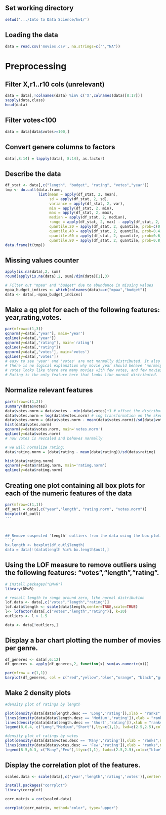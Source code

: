 

## Set working directory
```{r}
setwd('.../Into to Data Science/hw1/')
```


## Loading the data
```{r}
data = read.csv('movies.csv', na.strings=c("","NA"))
```

# Preprocessing

## Filter X,r1..r10 cols (unrelevant)
```{r}
data = data[,!colnames(data) %in% c('X',colnames(data)[8:17])]
sapply(data,class)
head(data)

```


## Filter votes<100
```{r}
data = data[data$votes>=100,]
```

## Convert genere columns to factors
```{r}
data[,8:14] = lapply(data[, 8:14], as.factor)
```

## Describe the data
```{r}
df_stat <- data[,c("length", "budget", "rating", "votes","year")]
tmp <- do.call(data.frame, 
               list(mean = apply(df_stat, 2, mean),
                    sd = apply(df_stat, 2, sd),
                    variance = apply(df_stat, 2, var),
                    min = apply(df_stat, 2, min),
                    max = apply(df_stat, 2, max),
                    median = apply(df_stat, 2, median),
                    range = apply(df_stat, 2, max) - apply(df_stat, 2, min),
                    quantile.20 = apply(df_stat, 2, quantile, prob=c(0.2), na.rm=TRUE),
                    quantile.40 = apply(df_stat, 2, quantile, prob=0.4, na.rm=T),
                    quantile.60 = apply(df_stat, 2, quantile, prob=0.6, na.rm=T),
                    quantile.80 = apply(df_stat, 2, quantile, prob=0.8, na.rm=T)))
data.frame(t(tmp))
```

## Missing values counter
```{r}
apply(is.na(data),2, sum)
round(apply(is.na(data),2, sum)/dim(data)[1],3)

# Filter out "mpaa" and "budget" due to abundance in missing values
mpaa_budget_indices <- which(colnames(data)==c("mpaa","budget"))
data <- data[,-mpaa_budget_indices]
```


## Make a qq plot for each of the following features: year,rating,votes.
```{r}
par(mfrow=c(1,3))
qqnorm(y=data[,"year"], main='year')
qqline(y=data[,"year"])
qqnorm(y=data[,"rating"], main='rating')
qqline(y=data[,"rating"])
qqnorm(y=data[,"votes"], main='votes')
qqline(y=data[,"votes"])
# easy to see 'year' and 'votes' are not normally distributed. It also makes sense,
# there is no logical explanation why movie year should behave "normaly". 
# votes looks like there are many movies with few votes, and few movies with high votes
# Rating is the only feature here that looks like normal distributed.

```


## Normalize relevant features 
```{r}
par(mfrow=c(1,2))
summary(data$votes)
data$votes.norm = data$votes - min(data$votes)+1 # offset the distribution to begin with 1..
data$votes.norm = log(data$votes.norm) # log transformation on the skewed data
data$votes.norm = (data$votes.norm - mean(data$votes.norm))/sd(data$votes.norm) # normalize it to range around 0
hist(data$votes.norm)
qqnorm(y=data$votes.norm, main='votes.norm')
qqline(y=data$votes.norm)
# now votes is rescaled and behaves normally

# we will normalize rating:
data$rating.norm = (data$rating - mean(data$rating))/sd(data$rating)

hist(data$rating.norm)
qqnorm(y=data$rating.norm, main='rating.norm')
qqline(y=data$rating.norm)
```




## Creating one plot containing all box plots for each of the numeric features of the data
```{r}
par(mfrow=c(1,1))
df_outl = data[,c("year","length", "rating.norm", "votes.norm")]
boxplot(df_outl)
'''



## Remove suspected 'length' outliers from the data using the box plot.
```{r}
bx.length <- boxplot(df_outl$length)
data = data[!(data$length %in% bx.length$out),]
```



## Using the LOF measure to remove outliers using the following features: "votes","length","rating".
```{r}
# install.packages("DMwR")
library(DMwR)

# rescall length to range around zero, like normal distribution
lof.data <- data[,c("votes","length","rating")]
lof.data$length <- scale(data$length,center=TRUE,scale=TRUE)
l<- lofactor(data[,c("votes","length","rating")], k=20)
outliers <- l > 1.5

data <- data[!outliers,]
```

## Display a bar chart plotting the number of movies per genre. 
```{r}
df_generes <- data[,6:12]
df_generes <- apply(df_generes,2, function(x) sum(as.numeric(x)))

par(mfrow = c(1,1))
barplot(df_generes, col = c("red","yellow","blue","orange", "black","gray","brown"), legend=TRUE)
```



## Make 2 density plots
```{r}
#density plot of ratings by length

plot(density(data[data$length.desc == 'Long','rating']),xlab = "ranks",main="density of ranks by length",col='blue')
lines(density(data[data$length.desc == 'Medium','rating']),xlab = "ranks",main="density of ranks by length",col='red')
lines(density(data[data$length.desc == 'Short','rating']),xlab = "ranks",main="density of ranks by length",col='brown')
legend(8,0.4, c("Long","Medium","Short"),lty=c(1,1), lwd=c(2.5,2.5),col=c("blue","red","brown"))

#density plot of ratings by votes
plot(density(data[data$votes.desc == 'Many','rating']),xlab = "ranks",main="density of ranks by votes",col='blue')
lines(density(data[data$votes.desc == 'Few','rating']),xlab = "ranks",main="density of ranks by votes",col='red')
legend(8.5,0.3, c("Many","Few"),lty=c(1,1), lwd=c(2.5,2.5),col=c("blue","red"))
```

## Display the correlation plot of the features. 
```{r}
scaled.data <- scale(data[,c('year','length','rating','votes')],center=TRUE,scale=TRUE)

install.packages("corrplot")
library(corrplot)

corr_matrix = cor(scaled.data)

corrplot(corr_matrix, method="color", type="upper")
```

